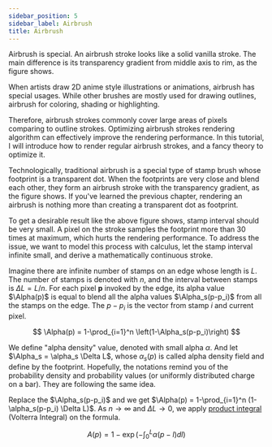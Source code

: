 ```yaml
---
sidebar_position: 5
sidebar_label: Airbrush
title: Airbrush
---
```


Airbrush is special.
An airbrush stroke looks like a solid vanilla stroke.
The main difference is its transparency gradient from middle axis to rim, as the figure shows.

When artists draw 2D anime style illustrations or animations, airbrush has special usages.
While other brushes are mostly used for drawing outlines, airbrush for coloring, shading or highlighting.

Therefore, airbrush strokes commonly cover large areas of pixels comparing to outline strokes.
Optimizing airbrush strokes rendering algorithm can effectively improve the rendering performance.
In this tutorial, I will introduce how to render regular airbrush strokes, and a fancy theory to optimize it.

Technologically, traditional airbrush is a special type of stamp brush whose footprint is a transparent dot.
When the footprints are very close and blend each other, they form an airbrush stroke with the transparency gradient, as the figure shows.
If you've learned the previous chapter, rendering an airbrush is nothing more than creating a transparent dot as footprint.

To get a desirable result like the above figure shows, stamp interval should be very small.
A pixel on the stroke samples the footprint more than 30 times at maximum, which hurts the rendering performance.
To address the issue, we want to model this process with calculus, let the stamp interval infinite small, and derive a mathematically continuous stroke.

Imagine there are infinite number of stamps on an edge whose length is $L$.
The number of stamps is denoted with $n$, and the interval between stamps is $\Delta L = L/n$.
For each pixel $\mathbf{p}$ invoked by the edge, its alpha value $\Alpha(p)$ is equal to blend all the alpha values $\Alpha_s(p-p_i)$ from all the stamps on the edge.
The $p - p_i$ is the vector from stamp $i$ and current pixel.

$$
\Alpha(p) = 1-\prod_{i=1}^n \left(1-\Alpha_s(p-p_i)\right)
$$

We define "alpha density" value, denoted with small alpha $\alpha$.
And let $\Alpha_s = \alpha_s \Delta L$, whose $\alpha_s(p)$ is called alpha density field and define by the footprint.
Hopefully, the notations remind you of the probability density and probability values (or uniformly distributed charge on a bar).
They are following the same idea.

Replace the $\Alpha_s(p-p_i)$ and we get $\Alpha(p) = 1-\prod_{i=1}^n (1-\alpha_s(p-p_i) \Delta L)$.
As $n\rightarrow \infty$ and $\Delta L \rightarrow 0$, we apply [product integral](https://en.wikipedia.org/wiki/Product_integral) (Volterra Integral) on the formula.

$$
A(p) = 1 - \exp\left(-\int_0^L \alpha(p - l) dl \right)
$$